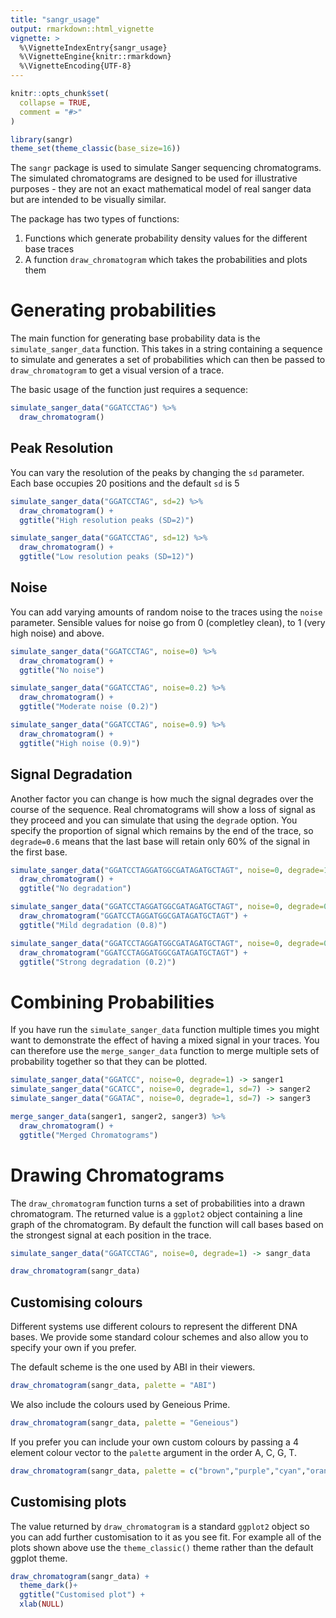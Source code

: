 ```yaml
---
title: "sangr_usage"
output: rmarkdown::html_vignette
vignette: >
  %\VignetteIndexEntry{sangr_usage}
  %\VignetteEngine{knitr::rmarkdown}
  %\VignetteEncoding{UTF-8}
---
```


```r
knitr::opts_chunk$set(
  collapse = TRUE,
  comment = "#>"
)
```

```r
library(sangr)
theme_set(theme_classic(base_size=16))
```

The ```sangr``` package is used to simulate Sanger sequencing chromatograms.  The simulated chromatograms are designed to be used for illustrative purposes - they are not an exact mathematical model of real sanger data but are intended to be visually similar.

The package has two types of functions:

1. Functions which generate probability density values for the different base traces 
2. A function ```draw_chromatogram``` which takes the probabilities and plots them


Generating probabilities
========================

The main function for generating base probability data is the ```simulate_sanger_data``` function.  This takes in a string containing a sequence to simulate and generates a set of probabilities which can then be passed to ```draw_chromatogram``` to get a visual version of a trace.

The basic usage of the function just requires a sequence:

```r
simulate_sanger_data("GGATCCTAG") %>%
  draw_chromatogram()
```

Peak Resolution
---------------

You can vary the resolution of the peaks by changing the ```sd``` parameter.  Each base occupies 20 positions and the default ```sd``` is 5

```r
simulate_sanger_data("GGATCCTAG", sd=2) %>%
  draw_chromatogram() +
  ggtitle("High resolution peaks (SD=2)")
```

```r
simulate_sanger_data("GGATCCTAG", sd=12) %>%
  draw_chromatogram() +
  ggtitle("Low resolution peaks (SD=12)")
```


Noise
-----

You can add varying amounts of random noise to the traces using the ```noise``` parameter.  Sensible values for noise go from 0 (completley clean), to 1 (very high noise) and above.

```r
simulate_sanger_data("GGATCCTAG", noise=0) %>%
  draw_chromatogram() +
  ggtitle("No noise")
```

```r
simulate_sanger_data("GGATCCTAG", noise=0.2) %>%
  draw_chromatogram() +
  ggtitle("Moderate noise (0.2)")
```

```r
simulate_sanger_data("GGATCCTAG", noise=0.9) %>%
  draw_chromatogram() +
  ggtitle("High noise (0.9)")
```

Signal Degradation
------------------

Another factor you can change is how much the signal degrades over the course of the sequence. Real chromatograms will show a loss of signal as they proceed and you can simulate that using the ```degrade``` option.  You specify the proportion of signal which remains by the end of the trace, so ```degrade=0.6``` means that the last base will retain only 60% of the signal in the first base.

```r
simulate_sanger_data("GGATCCTAGGATGGCGATAGATGCTAGT", noise=0, degrade=1) %>%
  draw_chromatogram() +
  ggtitle("No degradation")
```

```r
simulate_sanger_data("GGATCCTAGGATGGCGATAGATGCTAGT", noise=0, degrade=0.8) %>%
  draw_chromatogram("GGATCCTAGGATGGCGATAGATGCTAGT") +
  ggtitle("Mild degradation (0.8)")
```


```r
simulate_sanger_data("GGATCCTAGGATGGCGATAGATGCTAGT", noise=0, degrade=0.2) %>%
  draw_chromatogram("GGATCCTAGGATGGCGATAGATGCTAGT") +
  ggtitle("Strong degradation (0.2)")
```

Combining Probabilities
=======================

If you have run the ```simulate_sanger_data``` function multiple times you might want to demonstrate the effect of having a mixed signal in your traces.  You can therefore use the ```merge_sanger_data``` function to merge multiple sets of probability together so that they can be plotted.

```r
simulate_sanger_data("GGATCC", noise=0, degrade=1) -> sanger1
simulate_sanger_data("GCATCC", noise=0, degrade=1, sd=7) -> sanger2
simulate_sanger_data("GGATAC", noise=0, degrade=1, sd=7) -> sanger3

merge_sanger_data(sanger1, sanger2, sanger3) %>%
  draw_chromatogram() +
  ggtitle("Merged Chromatograms")
```

Drawing Chromatograms
=====================

The ```draw_chromatogram``` function turns a set of probabilities into a drawn chromatogram.  The returned value is a ```ggplot2``` object containing a line graph of the chromatogram.  By default the function will call bases based on the strongest signal at each position in the trace.


```r
simulate_sanger_data("GGATCCTAG", noise=0, degrade=1) -> sangr_data

draw_chromatogram(sangr_data)
```

Customising colours
-------------------

Different systems use different colours to represent the different DNA bases.  We provide some standard colour schemes and also allow you to specify your own if you prefer.

The default scheme is the one used by ABI in their viewers.

```r
draw_chromatogram(sangr_data, palette = "ABI")
```

We also include the colours used by Geneious Prime.

```r
draw_chromatogram(sangr_data, palette = "Geneious")
```

If you prefer you can include your own custom colours by passing a 4 element colour vector to the ```palette``` argument in the order A, C, G, T.

```r
draw_chromatogram(sangr_data, palette = c("brown","purple","cyan","orange"))
```

Customising plots
-----------------

The value returned by ```draw_chromatogram``` is a standard ```ggplot2``` object so you can add further customisation to it as you see fit.  For example all of the plots shown above use the ```theme_classic()``` theme rather than the default ggplot theme.

```r
draw_chromatogram(sangr_data) +
  theme_dark()+
  ggtitle("Customised plot") +
  xlab(NULL)
```







